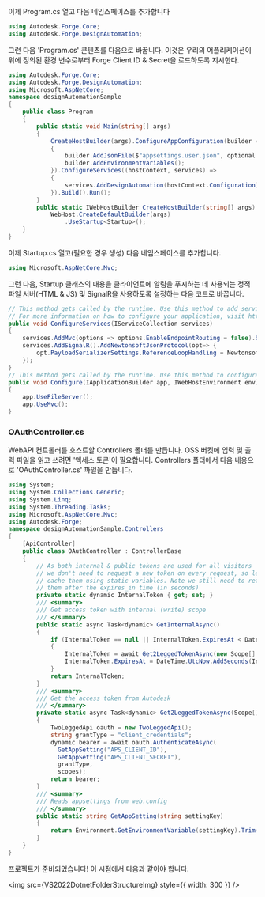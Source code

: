 
이제 Program.cs 열고 다음 네임스페이스를 추가합니다

```cs
using Autodesk.Forge.Core;
using Autodesk.Forge.DesignAutomation;
```

그런 다음 'Program.cs' 콘텐츠를 다음으로 바꿉니다. 이것은 우리의 어플리케이션이 위에 정의된 환경 변수로부터 Forge Client ID & Secret을 로드하도록 지시한다.

```cs
using Autodesk.Forge.Core;
using Autodesk.Forge.DesignAutomation;
using Microsoft.AspNetCore;
namespace designAutomationSample
{
    public class Program
    {
        public static void Main(string[] args)
        {
            CreateHostBuilder(args).ConfigureAppConfiguration(builder =>
            {
                builder.AddJsonFile($"appsettings.user.json", optional: true);
                builder.AddEnvironmentVariables();
            }).ConfigureServices((hostContext, services) =>
            {
                services.AddDesignAutomation(hostContext.Configuration);
            }).Build().Run();
        }
        public static IWebHostBuilder CreateHostBuilder(string[] args) =>
            WebHost.CreateDefaultBuilder(args)
                .UseStartup<Startup>();
    }
}
```

이제 Startup.cs 열고(필요한 경우 생성) 다음 네임스페이스를 추가합니다.

```cs
using Microsoft.AspNetCore.Mvc;
```

그런 다음, Startup 클래스의 내용을 클라이언트에 알림을 푸시하는 데 사용되는 정적 파일 서버(HTML & JS) 및 SignalR을 사용하도록 설정하는 다음 코드로 바꿉니다.

```cs
// This method gets called by the runtime. Use this method to add services to the container.
// For more information on how to configure your application, visit https://go.microsoft.com/fwlink/?LinkID=398940
public void ConfigureServices(IServiceCollection services)
{
    services.AddMvc(options => options.EnableEndpointRouting = false).SetCompatibilityVersion(CompatibilityVersion.Version_3_0).AddNewtonsoftJson();
    services.AddSignalR().AddNewtonsoftJsonProtocol(opt=> {
        opt.PayloadSerializerSettings.ReferenceLoopHandling = Newtonsoft.Json.ReferenceLoopHandling.Ignore;
    });
}
// This method gets called by the runtime. Use this method to configure the HTTP request pipeline.
public void Configure(IApplicationBuilder app, IWebHostEnvironment env)
{
    app.UseFileServer();
    app.UseMvc();
}
```

### OAuthController.cs

WebAPI 컨트롤러를 호스트할 Controllers 폴더를 만듭니다.
OSS 버킷에 입력 및 출력 파일을 읽고 쓰려면 '액세스 토큰'이 필요합니다. Controllers 폴더에서 다음 내용으로 'OAuthController.cs' 파일을 만듭니다.

```cs title=OAuthController.cs
using System;
using System.Collections.Generic;
using System.Linq;
using System.Threading.Tasks;
using Microsoft.AspNetCore.Mvc;
using Autodesk.Forge;
namespace designAutomationSample.Controllers
{
    [ApiController]
    public class OAuthController : ControllerBase
    {
        // As both internal & public tokens are used for all visitors
        // we don't need to request a new token on every request, so let's
        // cache them using static variables. Note we still need to refresh
        // them after the expires_in time (in seconds)
        private static dynamic InternalToken { get; set; }
        /// <summary>
        /// Get access token with internal (write) scope
        /// </summary>
        public static async Task<dynamic> GetInternalAsync()
        {
            if (InternalToken == null || InternalToken.ExpiresAt < DateTime.UtcNow)
            {
                InternalToken = await Get2LeggedTokenAsync(new Scope[] { Scope.BucketCreate, Scope.BucketRead, Scope.BucketDelete, Scope.DataRead, Scope.DataWrite, Scope.DataCreate, Scope.CodeAll });
                InternalToken.ExpiresAt = DateTime.UtcNow.AddSeconds(InternalToken.expires_in);
            }
            return InternalToken;
        }
        /// <summary>
        /// Get the access token from Autodesk
        /// </summary>
        private static async Task<dynamic> Get2LeggedTokenAsync(Scope[] scopes)
        {
            TwoLeggedApi oauth = new TwoLeggedApi();
            string grantType = "client_credentials";
            dynamic bearer = await oauth.AuthenticateAsync(
              GetAppSetting("APS_CLIENT_ID"),
              GetAppSetting("APS_CLIENT_SECRET"),
              grantType,
              scopes);
            return bearer;
        }
        /// <summary>
        /// Reads appsettings from web.config
        /// </summary>
        public static string GetAppSetting(string settingKey)
        {
            return Environment.GetEnvironmentVariable(settingKey).Trim();
        }
    }
}
```

프로젝트가 준비되었습니다! 이 시점에서 다음과 같아야 합니다.

<img src={VS2022DotnetFolderStructureImg} style={{ width: 300 }} />

